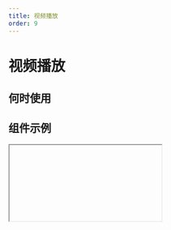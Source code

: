 ```yaml
---
title: 视频播放
order: 9
---
```


# 视频播放

## 何时使用

## 组件示例

<Iframe url="https://pre-yida-performance3.alibaba-inc.com/developer/video-v2?isRenderNav=false" />

## 组件属性

<!-- | 属性名 |  属性 code  | 类型 | 数据示例  | 动态属性 | 备注 | -->
<!-- | :------ | :------ | :------ | :------ | :----- | :----- | -->
<!-- | 视频地址   | src | string | '/video-url' | 否 |  | -->
<!-- | 原生标题   | title | string | '培训教材' | 否 |  | -->
<!-- | 上传封面   | poster | string | '/image-url' | 否 |  | -->
<!-- | 画面适配模式  | sizeFit | string | 'contain' | 否 | 'contain', 'fill', 'cover', 'scale-down', 'none' |  -->
<!-- | 控制条   | controls | bool | true | 否 |  | -->
<!-- | 倍数播放   | playbackRateControls | bool | false | 否 |  | -->
<!-- | 是否静音   | muted | bool | false | 否 |  | -->
<!-- | 自动播放   | autoplay | bool | false | 否 |  | -->
<!-- | 循环播放   | loop | bool | false | 否 |  | -->
<!-- | 画中画   | pipControls | bool | false | 否 |  | -->


<AttrTable dataSource={[
{
  attr: '视频地址', 
  code: 'src', 
  type: 'String', 
  demo: '/video-url', 
  dafault:'', 
  desc: '支持国际化'
}, 
{
  attr: '原生标题', 
  code: 'title', 
  type: 'String', 
  demo: '培训教材', 
  dafault:'', 
  desc: ''
}, 
{
  attr: '上传封面', 
  code: 'poster', 
  type: 'String', 
  demo: '/image-url', 
  dafault:'', 
  desc: ''
}, 
{
  attr: '画面适配模式', 
  code: 'sizeFit', 
  type: 'String', 
  demo: 'contain', 
  dafault:'', 
  desc: 'contain, fill, cover, scale-down, none'
}, 
{
  attr: '控制条', 
  code: 'controls', 
  type: 'bool', 
  demo: 'true', 
  dafault:'', 
  desc: ''
}, 
{
  attr: '倍数播放', 
  code: 'playbackRateControls', 
  type: 'bool', 
  demo: 'false', 
  dafault:'', 
  desc: ''
}, 
{
  attr: '是否静音', 
  code: 'muted', 
  type: 'bool', 
  demo: 'false', 
  dafault:'', 
  desc: ''
}, 
{
  attr: '自动播放', 
  code: 'autoplay', 
  type: 'bool', 
  demo: 'false', 
  dafault:'', 
  desc: ''
}, 
{
  attr: '循环播放', 
  code: 'loop', 
  type: 'bool', 
  demo: 'false', 
  dafault:'', 
  desc: ''
}, 
{
  attr: '画中画', 
  code: 'pipControls', 
  type: 'bool', 
  demo: 'false', 
  dafault:'', 
  desc: ''
}, 
]}
/>